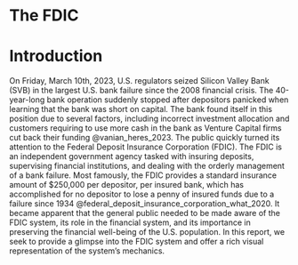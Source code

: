 # The FDIC {#welcome .unnumbered}


# Introduction

On Friday, March 10th, 2023, U.S. regulators seized Silicon Valley Bank (SVB) in the largest U.S. bank failure since the 2008 financial crisis. The 40-year-long bank operation suddenly stopped after depositors panicked when learning that the bank was short on capital. The bank found itself in this position due to several factors, including incorrect investment allocation and customers requiring to use more cash in the bank as Venture Capital firms cut back their funding @vanian_heres_2023. The public quickly turned its attention to the Federal Deposit Insurance Corporation (FDIC). The FDIC is an independent government agency tasked with insuring deposits, supervising financial institutions, and dealing with the orderly management of a bank failure. Most famously,  the FDIC provides a standard insurance amount of $250,000 per depositor, per insured bank, which has accomplished for no depositor to lose a penny of insured funds due to a failure since 1934 @federal_deposit_insurance_corporation_what_2020. It became apparent that the general public needed to be made aware of the FDIC system, its role in the financial system, and its importance in preserving the financial well-being of the U.S. population. In this report, we seek to provide a glimpse into the FDIC system and offer a rich visual representation of the system's mechanics.
